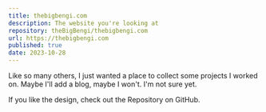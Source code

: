 ```yaml
---
title: thebigbengi.com
description: The website you're looking at
repository: theBigBengi/thebigbengi.com
url: https://thebigbengi.com
published: true
date: 2023-10-28
---
```


Like so many others, I just wanted a place to collect some projects I worked on. Maybe I'll add a blog, maybe I won't. I'm not sure yet.

If you like the design, check out the Repository on GitHub.
